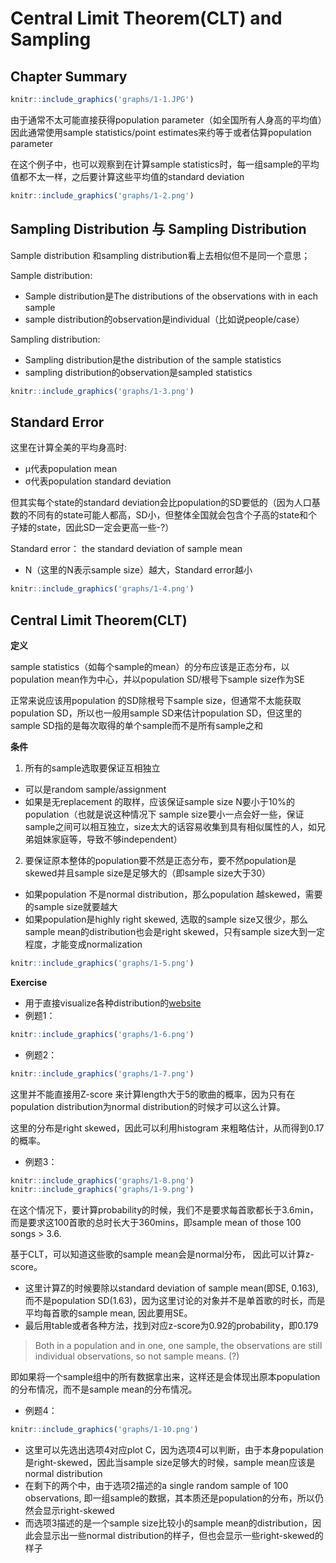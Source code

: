 # Central Limit Theorem(CLT) and Sampling {#clt}


## Chapter Summary

```r
knitr::include_graphics('graphs/1-1.JPG')
```
由于通常不太可能直接获得population parameter（如全国所有人身高的平均值）因此通常使用sample statistics/point estimates来约等于或者估算population parameter

在这个例子中，也可以观察到在计算sample statistics时，每一组sample的平均值都不太一样，之后要计算这些平均值的standard deviation

```r
knitr::include_graphics('graphs/1-2.png')
```

## Sampling Distribution 与 Sampling Distribution

Sample distribution 和sampling distribution看上去相似但不是同一个意思；

Sample distribution:

- Sample distribution是The distributions of the observations with in each sample
- sample distribution的observation是individual（比如说people/case）

Sampling distribution:

- Sampling distribution是the distribution of the sample statistics
- sampling distribution的observation是sampled statistics


```r
knitr::include_graphics('graphs/1-3.png')
```

## Standard Error

这里在计算全美的平均身高时:

- μ代表population mean
- σ代表population standard deviation

但其实每个state的standard deviation会比population的SD要低的（因为人口基数的不同有的state可能人都高，SD小，但整体全国就会包含个子高的state和个子矮的state，因此SD一定会更高一些-?）

Standard error： the standard deviation of sample mean

- N（这里的N表示sample size）越大，Standard error越小

```r
knitr::include_graphics('graphs/1-4.png')
```


## Central Limit Theorem(CLT) 

**定义**

sample statistics（如每个sample的mean）的分布应该是正态分布，以population mean作为中心，并以population SD/根号下sample size作为SE


正常来说应该用population 的SD除根号下sample size，但通常不太能获取population SD，所以也一般用sample SD来估计population SD，但这里的sample SD指的是每次取得的单个sample而不是所有sample之和

**条件**

1.	所有的sample选取要保证互相独立

- 可以是random sample/assignment
- 如果是无replacement 的取样，应该保证sample size N要小于10%的population（也就是说这种情况下 sample size要小一点会好一些，保证sample之间可以相互独立，size太大的话容易收集到具有相似属性的人，如兄弟姐妹家庭等，导致不够independent）


2.	要保证原本整体的population要不然是正态分布，要不然population是skewed并且sample size是足够大的（即sample size大于30）

- 如果population 不是normal distribution，那么population 越skewed，需要的sample size就要越大
- 如果population是highly right skewed, 选取的sample size又很少，那么sample mean的distribution也会是right skewed，只有sample size大到一定程度，才能变成normalization


```r
knitr::include_graphics('graphs/1-5.png')
```


**Exercise**

- 用于直接visualize各种distribution的[website](https://gallery.shinyapps.io/CLT_mean/)
- 例题1：

```r
knitr::include_graphics('graphs/1-6.png')
```

- 例题2：


```r
knitr::include_graphics('graphs/1-7.png')
```

这里并不能直接用Z-score 来计算length大于5的歌曲的概率，因为只有在population distribution为normal distribution的时候才可以这么计算。

这里的分布是right skewed，因此可以利用histogram 来粗略估计，从而得到0.17的概率。


- 例题3：

```r
knitr::include_graphics('graphs/1-8.png')
knitr::include_graphics('graphs/1-9.png')

```


在这个情况下，要计算probability的时候，我们不是要求每首歌都长于3.6min，而是要求这100首歌的总时长大于360mins，即sample mean of those 100 songs > 3.6. 


基于CLT，可以知道这些歌的sample mean会是normal分布，
因此可以计算z-score。

- 这里计算Z的时候要除以standard deviation of sample mean(即SE, 0.163), 而不是population SD(1.63)，因为这里讨论的对象并不是单首歌的时长，而是平均每首歌的sample mean, 因此要用SE。
- 最后用table或者各种方法，找到对应z-score为0.92的probability，即0.179

> Both in a population and in one, one sample, the observations are still individual observations, so not sample means. (?)

即如果将一个sample组中的所有数据拿出来，这样还是会体现出原本population的分布情况，而不是sample mean的分布情况。

- 例题4：

```r
knitr::include_graphics('graphs/1-10.png')
```

- 这里可以先选出选项4对应plot C，因为选项4可以判断，由于本身population是right-skewed，因此当sample size足够大的时候，sample mean应该是normal distribution
- 在剩下的两个中，由于选项2描述的a single random sample of 100 observations, 即一组sample的数据，其本质还是population的分布，所以仍然会显示right-skewed
- 而选项3描述的是一个sample size比较小的sample mean的distribution，因此会显示出一些normal distribution的样子，但也会显示一些right-skewed的样子


